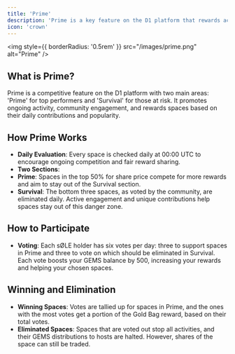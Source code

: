```yaml
---
title: 'Prime'
description: 'Prime is a key feature on the D1 platform that rewards active and engaging spaces by offering a competitive environment for growth and success.'
icon: 'crown'
---
```

<img
  style={{ borderRadius: '0.5rem' }}
  src="/images/prime.png"
  alt="Prime"
/>

## What is Prime?
Prime is a competitive feature on the D1 platform with two main areas: 'Prime' for top performers and 'Survival' for those at risk. It promotes ongoing activity, community engagement, and rewards spaces based on their daily contributions and popularity.

## How Prime Works
- **Daily Evaluation**: Every space is checked daily at 00:00 UTC to encourage ongoing competition and fair reward sharing.
- **Two Sections**:
- **Prime**: Spaces in the top 50% for share price compete for more rewards and aim to stay out of the Survival section.
- **Survival**: The bottom three spaces, as voted by the community, are eliminated daily. Active engagement and unique contributions help spaces stay out of this danger zone.

## How to Participate
- **Voting**: Each sØLE holder has six votes per day: three to support spaces in Prime and three to vote on which should be eliminated in Survival. Each vote boosts your GEMS balance by 500, increasing your rewards and helping your chosen spaces.

## Winning and Elimination
- **Winning Spaces**: Votes are tallied up for spaces in Prime, and the ones with the most votes get a portion of the Gold Bag reward, based on their total votes.
- **Eliminated Spaces**: Spaces that are voted out stop all activities, and their GEMS distributions to hosts are halted. However, shares of the space can still be traded.
